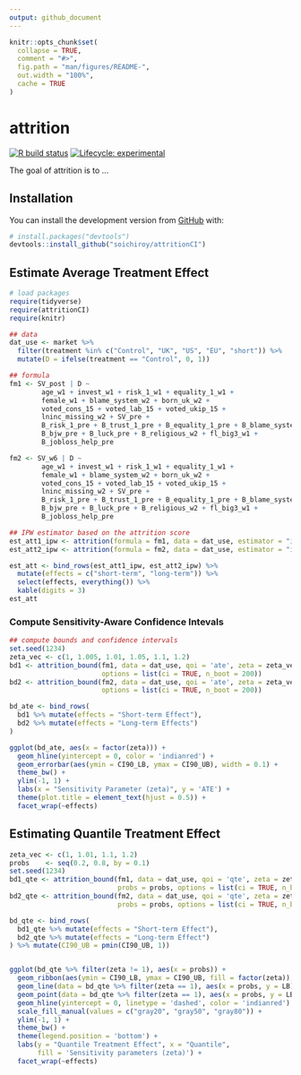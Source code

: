 ```yaml
---
output: github_document
---
```


<!-- README.md is generated from README.Rmd. Please edit that file -->

```r
knitr::opts_chunk$set(
  collapse = TRUE,
  comment = "#>",
  fig.path = "man/figures/README-",
  out.width = "100%",
  cache = TRUE
)
```

# attrition

<!-- badges: start -->
[![R build status](https://github.com/soichiroy/attrition/workflows/R-CMD-check/badge.svg)](https://github.com/soichiroy/attrition/actions)
[![Lifecycle: experimental](https://img.shields.io/badge/lifecycle-experimental-orange.svg)](https://www.tidyverse.org/lifecycle/#experimental)
<!-- badges: end -->

The goal of attrition is to ...

## Installation

You can install the development version from [GitHub](https://github.com/) with:

``` r
# install.packages("devtools")
devtools::install_github("soichiroy/attritionCI")
```

## Estimate Average Treatment Effect

```r
# load packages
require(tidyverse)
require(attritionCI)
require(knitr)
```


```r
## data
dat_use <- market %>%
  filter(treatment %in% c("Control", "UK", "US", "EU", "short")) %>%
  mutate(D = ifelse(treatment == "Control", 0, 1))

## formula
fm1 <- SV_post | D ~
        age_w1 + invest_w1 + risk_1_w1 + equality_1_w1 +
        female_w1 + blame_system_w2 + born_uk_w2 +
        voted_cons_15 + voted_lab_15 + voted_ukip_15 +
        lninc_missing_w2 + SV_pre +
        B_risk_1_pre + B_trust_1_pre + B_equality_1_pre + B_blame_system_pre +
        B_bjw_pre + B_luck_pre + B_religious_w2 + fl_big3_w1 +
        B_jobloss_help_pre

fm2 <- SV_w6 | D ~
        age_w1 + invest_w1 + risk_1_w1 + equality_1_w1 +
        female_w1 + blame_system_w2 + born_uk_w2 +
        voted_cons_15 + voted_lab_15 + voted_ukip_15 +
        lninc_missing_w2 + SV_pre +
        B_risk_1_pre + B_trust_1_pre + B_equality_1_pre + B_blame_system_pre +
        B_bjw_pre + B_luck_pre + B_religious_w2 + fl_big3_w1 +
        B_jobloss_help_pre
```

```r
## IPW estimator based on the attrition score
est_att1_ipw <- attrition(formula = fm1, data = dat_use, estimator = "ipw")
est_att2_ipw <- attrition(formula = fm2, data = dat_use, estimator = "ipw")
```


```r
est_att <- bind_rows(est_att1_ipw, est_att2_ipw) %>%
  mutate(effects = c("short-term", "long-term")) %>%
  select(effects, everything()) %>%
  kable(digits = 3)
est_att
```

### Compute Sensitivity-Aware Confidence Intevals


```r
## compute bounds and confidence intervals
set.seed(1234)
zeta_vec <- c(1, 1.005, 1.01, 1.05, 1.1, 1.2)
bd1 <- attrition_bound(fm1, data = dat_use, qoi = 'ate', zeta = zeta_vec,
                       options = list(ci = TRUE, n_boot = 200))
bd2 <- attrition_bound(fm2, data = dat_use, qoi = 'ate', zeta = zeta_vec,
                       options = list(ci = TRUE, n_boot = 200))
```

```r
bd_ate <- bind_rows(
  bd1 %>% mutate(effects = "Short-term Effect"),
  bd2 %>% mutate(effects = "Long-term Effects")
)

ggplot(bd_ate, aes(x = factor(zeta))) +
  geom_hline(yintercept = 0, color = 'indianred') +
  geom_errorbar(aes(ymin = CI90_LB, ymax = CI90_UB), width = 0.1) +
  theme_bw() +
  ylim(-1, 1) +
  labs(x = "Sensitivity Parameter (zeta)", y = 'ATE') +
  theme(plot.title = element_text(hjust = 0.5)) +
  facet_wrap(~effects)
```


## Estimating Quantile Treatment Effect


```r
zeta_vec <- c(1, 1.01, 1.1, 1.2)
probs    <- seq(0.2, 0.8, by = 0.1)
set.seed(1234)
bd1_qte <- attrition_bound(fm1, data = dat_use, qoi = 'qte', zeta = zeta_vec,
                           probs = probs, options = list(ci = TRUE, n_boot = 250))
bd2_qte <- attrition_bound(fm2, data = dat_use, qoi = 'qte', zeta = zeta_vec,
                           probs = probs, options = list(ci = TRUE, n_boot = 250))
```



```r
bd_qte <- bind_rows(
  bd1_qte %>% mutate(effects = "Short-term Effect"),
  bd2_qte %>% mutate(effects = "Long-term Effect")
) %>% mutate(CI90_UB = pmin(CI90_UB, 1))


ggplot(bd_qte %>% filter(zeta != 1), aes(x = probs)) +
  geom_ribbon(aes(ymin = CI90_LB, ymax = CI90_UB, fill = factor(zeta)), alpha = 0.5) +
  geom_line(data = bd_qte %>% filter(zeta == 1), aes(x = probs, y = LB)) +
  geom_point(data = bd_qte %>% filter(zeta == 1), aes(x = probs, y = LB)) +
  geom_hline(yintercept = 0, linetype = 'dashed', color = 'indianred') +
  scale_fill_manual(values = c("gray20", "gray50", "gray80")) +
  ylim(-1, 1) +
  theme_bw() +
  theme(legend.position = 'bottom') +
  labs(y = "Quantile Treatment Effect", x = "Quantile",
       fill = 'Sensitivity parameters (zeta)') +
  facet_wrap(~effects)

```
